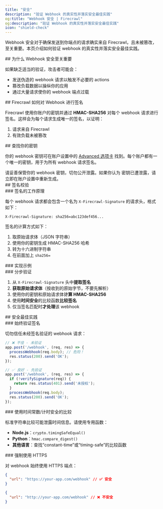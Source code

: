 ```yaml
---
title: "安全"
description: "验证 Webhook 的真实性并落实安全最佳实践"
og:title: "Webhook 安全 | Firecrawl"
og:description: "验证 Webhook 的真实性并落实安全最佳实践"
icon: "shield-check"
---
```



Webhook 安全对于确保发送到你端点的请求确实来自 Firecrawl，且未被篡改，至关重要。本页介绍如何验证 webhook 的真实性并落实安全最佳实践。


<div id="why-webhook-security-matters">
  ## 为什么 Webhook 安全至关重要
</div>

如果缺乏适当的验证，攻击者可能会：

- 发送伪造的 webhook 请求以触发不必要的 actions
- 篡改负载数据以操纵你的应用
- 通过大量请求使你的 webhook 端点过载

<div id="how-firecrawl-signs-webhooks">
  ## Firecrawl 如何对 Webhook 进行签名
</div>

Firecrawl 使用你账户的密钥并通过 **HMAC-SHA256** 对每个 webhook 请求进行签名。这样会为每个请求生成唯一的签名，以证明：

1. 请求来自 Firecrawl
2. 有效负载未被篡改

<div id="finding-your-secret-key">
  ## 查找你的密钥
</div>

你的 webhook 密钥可在账户设置中的 [Advanced 选项卡](https://www.firecrawl.dev/app/settings?tab=advanced) 找到。每个账户都有一个唯一的密钥，用于为所有 webhook 请求签名。

<Warning>
  请妥善保管你的 webhook 密钥，切勿公开泄露。如果你认为
  密钥已遭泄露，请立即在账户设置中重新生成。
</Warning>

<div id="signature-verification">
  ## 签名校验
</div>

<div id="how-signatures-work">
  ### 签名的工作原理
</div>

每个 webhook 请求都会包含一个名为 `X-Firecrawl-Signature` 的请求头，格式如下：

```
X-Firecrawl-Signature: sha256=abc123def456...
```

签名的计算方式如下：

1. 取原始请求体（JSON 字符串）
2. 使用你的密钥生成 HMAC-SHA256 哈希
3. 转为十六进制字符串
4. 在前面加上 `sha256=`


<div id="implementation-examples">
  ### 实现示例
</div>

<CodeGroup>

<WebhookSignatureJS />

<WebhookSignaturePython />

</CodeGroup>

<div id="step-by-step-verification">
  ### 分步验证
</div>

1. 从 `X-Firecrawl-Signature` 头中**提取签名**
2. **获取原始请求体**（按收到的原始字节，不要先解析）
3. 使用你的密钥和原始请求体**计算 HMAC-SHA256**
4. 使用**时间安全**的比较函数**比较签名**
5. 仅当签名匹配时**才处理**该 webhook

<div id="security-best-practices">
  ## 安全最佳实践
</div>

<div id="always-validate-signatures">
  ### 始终验证签名
</div>

切勿信任未经签名验证的 webhook 请求：

```javascript
// ❌ 不佳 - 未验证
app.post('/webhook', (req, res) => {
  processWebhook(req.body); // 危险！
  res.status(200).send('OK');
});

// ✅ 良好 - 先验证
app.post('/webhook', (req, res) => {
  if (!verifySignature(req)) {
    return res.status(401).send('未授权');
  }
  processWebhook(req.body);
  res.status(200).send('OK');
});
```


<div id="use-timing-safe-comparisons">
  ### 使用时间常数/计时安全的比较
</div>

标准字符串比较可能泄露时间信息。请使用专用函数：

- **Node.js**：`crypto.timingSafeEqual()`
- **Python**：`hmac.compare_digest()`
- **其他语言**：查找“constant-time”或“timing-safe”的比较函数

<div id="require-https">
  ### 强制使用 HTTPS
</div>

对 webhook 始终使用 HTTPS 端点：

```json
{
  "url": "https://your-app.com/webhook" // ✅ 安全
}
```

```json
{
  "url": "http://your-app.com/webhook" // ❌ 不安全
}
```
